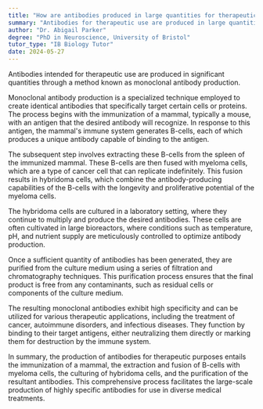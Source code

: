 ```yaml
---
title: "How are antibodies produced in large quantities for therapeutic use?"
summary: "Antibodies for therapeutic use are produced in large quantities through a process called monoclonal antibody production."
author: "Dr. Abigail Parker"
degree: "PhD in Neuroscience, University of Bristol"
tutor_type: "IB Biology Tutor"
date: 2024-05-27
---
```


Antibodies intended for therapeutic use are produced in significant quantities through a method known as monoclonal antibody production.

Monoclonal antibody production is a specialized technique employed to create identical antibodies that specifically target certain cells or proteins. The process begins with the immunization of a mammal, typically a mouse, with an antigen that the desired antibody will recognize. In response to this antigen, the mammal's immune system generates B-cells, each of which produces a unique antibody capable of binding to the antigen.

The subsequent step involves extracting these B-cells from the spleen of the immunized mammal. These B-cells are then fused with myeloma cells, which are a type of cancer cell that can replicate indefinitely. This fusion results in hybridoma cells, which combine the antibody-producing capabilities of the B-cells with the longevity and proliferative potential of the myeloma cells.

The hybridoma cells are cultured in a laboratory setting, where they continue to multiply and produce the desired antibodies. These cells are often cultivated in large bioreactors, where conditions such as temperature, pH, and nutrient supply are meticulously controlled to optimize antibody production.

Once a sufficient quantity of antibodies has been generated, they are purified from the culture medium using a series of filtration and chromatography techniques. This purification process ensures that the final product is free from any contaminants, such as residual cells or components of the culture medium.

The resulting monoclonal antibodies exhibit high specificity and can be utilized for various therapeutic applications, including the treatment of cancer, autoimmune disorders, and infectious diseases. They function by binding to their target antigens, either neutralizing them directly or marking them for destruction by the immune system.

In summary, the production of antibodies for therapeutic purposes entails the immunization of a mammal, the extraction and fusion of B-cells with myeloma cells, the culturing of hybridoma cells, and the purification of the resultant antibodies. This comprehensive process facilitates the large-scale production of highly specific antibodies for use in diverse medical treatments.
    